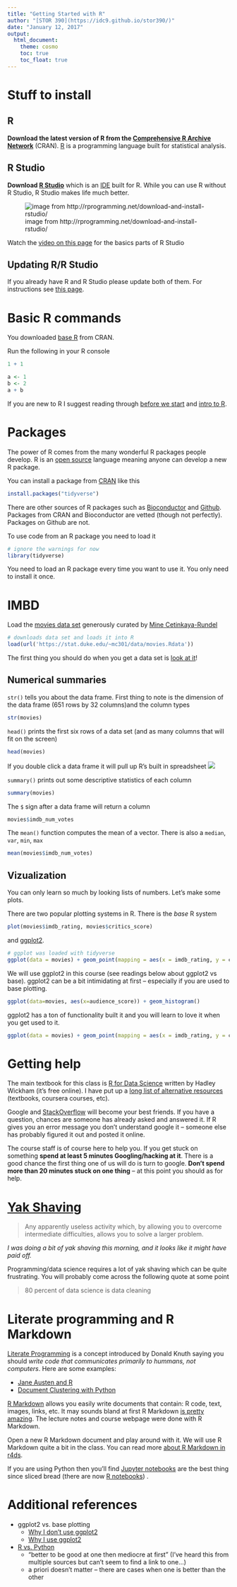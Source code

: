 ```yaml
---
title: "Getting Started with R"
author: "[STOR 390](https://idc9.github.io/stor390/)"
date: "January 12, 2017"
output: 
  html_document:
    theme: cosmo
    toc: true
    toc_float: true
---
```


# Stuff to install

## R

**Download the latest version of R from the [Comprehensive R Archive Network](https://cran.rstudio.com/)** (CRAN). [R](https://www.r-project.org/about.html) is a programming language built for statistical analysis.

## R Studio

**Download [R Studio](https://www.rstudio.com/products/rstudio/#Desktop)** which is an [IDE](https://en.wikipedia.org/wiki/Integrated_development_environment) built for R. While you can use R without R Studio, R Studio makes life much better.

![image from http://rprogramming.net/download-and-install-rstudio/](rstudio.png)


Watch the [video on this page](https://www.rstudio.com/products/RStudio/) for the basics parts of R Studio

## Updating R/R Studio

If you already have R and R Studio please update both of them. For instructions see [this page](http://bioinfo.umassmed.edu/bootstrappers/bootstrappers-courses/courses/rCourse/Additional_Resources/Updating_R.html).

# Basic R commands
You downloaded [base R](https://www.rstudio.com/wp-content/uploads/2016/05/base-r.pdf) from CRAN.

Run the following in your R console
```r
1 + 1
```

```r
a <- 1
b <- 2
a + b
```


If you are new to R I suggest reading through [before we start](http://www.datacarpentry.org/R-ecology-lesson/00-before-we-start.html) and [intro to R](http://www.datacarpentry.org/R-ecology-lesson/01-intro-to-R.html). 

# Packages
The power of R comes from the many wonderful R packages people develop. R is an [open source](https://en.wikipedia.org/wiki/Open-source_software) language meaning anyone can develop a new R package. 

You can install a package from [CRAN](https://cran.r-project.org/) like this
```r
install.packages("tidyverse")
```

There are other sources of R packages such as [Bioconductor](http://www.bioconductor.org/) and [Github](https://github.com/). Packages from CRAN and Bioconductor are vetted (though not perfectly). Packages on Github are not.

To use code from an R package you need to load it
```r
# ignore the warnings for now
library(tidyverse)
```
You need to load an R package every time you want to use it. You only need to install it once.

# IMBD
Load the [movies data set](http://www2.stat.duke.edu/~mc301/data/movies.html) generously curated by [Mine Cetinkaya-Rundel](http://www2.stat.duke.edu/~mc301/)
```r
# downloads data set and loads it into R
load(url('https://stat.duke.edu/~mc301/data/movies.Rdata'))
```


The first thing you should do when you get a data set is [look at it](https://www.youtube.com/watch?v=EF8GhC-T_Mo)!

## Numerical summaries

`str()` tells you about the data frame. First thing to note is the dimension of the data frame (651 rows by 32 columns)and the column types
```r
str(movies)
```

`head()` prints the first six rows of a data set (and as many columns that will fit on the screen)
```r
head(movies)
```


If you double click a data frame it will pull up R's built in spreadsheet
![](spreadsheet.png)

`summary()` prints out some descriptive statistics of each column
```r
summary(movies)
```

The `$` sign after a data frame will return a column
```r
movies$imdb_num_votes
```

The `mean()` function computes the mean of a vector. There is also a `median`, `var`, `min`, `max`

```r
mean(movies$imdb_num_votes)
```


## Vizualization
You can only learn so much by looking lists of numbers. Let's make some plots.

There are two popular plotting systems in R. There is the *base* R system

```r
plot(movies$imdb_rating, movies$critics_score)
```

and [ggplot2](http://ggplot2.org/).

```r
# ggplot was loaded with tidyverse
ggplot(data = movies) + geom_point(mapping = aes(x = imdb_rating, y = critics_score))
```

We will use ggplot2 in this course (see readings below about ggplot2 vs base). ggplot2 can be a bit intimidating at first -- especially if you are used to base plotting. 

```r
ggplot(data=movies, aes(x=audience_score)) + geom_histogram()
```

ggplot2 has a ton of functionality built it and you will learn to love it when you get used to it.

```r
ggplot(data = movies) + geom_point(mapping = aes(x = imdb_rating, y = critics_score, color=mpaa_rating))
```

# Getting help
The main textbook for this class is [R for Data Science](http://r4ds.had.co.nz/data-visualisation.html) written by Hadley Wickham (it's free online). I have put up a [long list of alternative resources](https://idc9.github.io/stor390/course_info/references.html) (textbooks, coursera courses, etc). 

Google and [StackOverflow](http://stackoverflow.com/) will become your best friends. If you have a question, chances are someone has already asked and answered it. If R gives you an error message you don't understand google it -- someone else has probably figured it out and posted it online.

The course staff is of course here to help you. If you get stuck on something **spend at least 5 minutes Googling/hacking at it**. There is a good chance the first thing one of us will do is turn to google. **Don't spend more than 20 minutes stuck on one thing** -- at this point you should as for help.

# [Yak Shaving](https://en.wiktionary.org/wiki/yak_shaving)

 > Any apparently useless activity which, by allowing you to overcome intermediate difficulties, allows you to solve a larger problem. 
 
 *I was doing a bit of yak shaving this morning, and it looks like it might have paid off.*

Programming/data science requires a lot of yak shaving which can be quite frustrating. You will probably come across the following quote at some point

> 80 percent of data science is data cleaning

# Literate programming and R Markdown

[Literate Programming](https://en.wikipedia.org/wiki/Literate_programming) is a concept introduced by Donald Knuth saying you should *write code that communicates primarily to hummans, not computers*. Here are some examples:

- [Jane Austen and R](https://cran.r-project.org/web/packages/tidytext/vignettes/tidytext.html)
- [Document Clustering with Python](http://brandonrose.org/clustering)


[R Markdown](http://rmarkdown.rstudio.com/) allows you easily write documents that contain: R code, text, images, links, etc. It may sounds bland at first R Markdown [is pretty amazing](http://rmarkdown.rstudio.com/gallery.html). The lecture notes and course webpage were done with R Markdown.

Open a new R Markdown document and play around with it. We will use R Markdown quite a bit in the class. You can read more [about R Markdown in r4ds](http://r4ds.had.co.nz/r-markdown.html#r-markdown-basics). 

 If you are using Python then you'll find [Jupyter notebooks](http://jupyter.org/) are the best thing since sliced bread (there are now [R notebooks](http://rmarkdown.rstudio.com/r_notebooks.html)) .


# Additional references

- ggplot2 vs. base plotting
    - [Why I don't use ggplot2](http://simplystatistics.org/2016/02/11/why-i-dont-use-ggplot2/)
    - [Why I use ggplot2](http://varianceexplained.org/r/why-I-use-ggplot2/)
    
- [R vs. Python](https://www.datacamp.com/community/tutorials/r-or-python-for-data-analysis#gs.wZYq5Q8)
    - "better to be good at one then mediocre at first" (I've heard this from multiple sources but can't seem to find a link to one...)
    - a priori doesn't matter -- there are cases when one is better than the other

